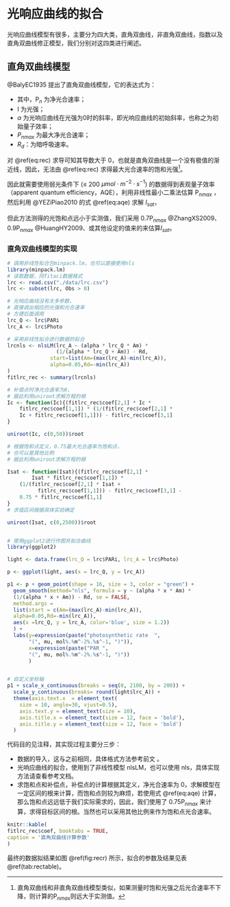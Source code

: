 # 光响应曲线的拟合 {#lrc_fit}

光响应曲线模型有很多，主要分为四大类，直角双曲线，非直角双曲线，指数以及直角双曲线修正模型，我们分别对这四类进行阐述。

## 直角双曲线模型 {#rec_mod}

@BalyEC1935 提出了直角双曲线模型，它的表达式为：

\begin{equation}
P_{n}  = \frac{\alpha I\ P_{nmax}}{\alpha I + P_{nmax}}- R_{d}
(\#eq:rec)
\end{equation}

* 其中，P$_{n}$ 为净光合速率；
* I 为光强；
* $\alpha$ 为光响应曲线在光强为0时的斜率，即光响应曲线的初始斜率，也称之为初始量子效率；
* $P_{nmax}$ 为最大净光合速率；
* $R_{d}$：为暗呼吸速率。

对 \@ref(eq:rec) 求导可知其导数大于 0，也就是直角双曲线是一个没有极值的渐近线，因此，无法由 \@ref(eq:rec)  求得最大光合速率的饱和光强^[直角双曲线和非直角双曲线模型类似，如果测量时饱和光强之后光合速率不下降，则计算的P$_{nmax}$则远大于实测值。]。

因此就需要使用弱光条件下
($\leq$ 200 $\mu mol\cdot m^{-2}\cdot s^{-1}$) 的数据得到表观量子效率（apparent
quantum efficiency，AQE），利用非线性最小二乘法估算 P$_{nmax}$ ，然后利用 @YEZiPiao2010 的式 \@ref(eq:aqe) 求解 $I_{sat}$，

\begin{equation}
P_{nmax}= AQE \times I_{sat} - R_{d}
(\#eq:aqe)
\end{equation}

但此方法测得的光饱和点远小于实测值，我们采用 0.7P$_{nmax}$ @ZhangXS2009、0.9P$_{nmax}$
@HuangHY2009、或其他设定的值来的来估算$I_{sat}$。

### 直角双曲线模型的实现 {#rec_fit}

```r
# 调用非线性拟合包minpack.lm，也可以直接使用nls
library(minpack.lm)
# 读取数据，同fitaci数据格式
lrc <- read.csv("./data/lrc.csv")
lrc <- subset(lrc, Obs > 0)

# 光响应曲线没有太多参数，
# 直接调出相应的光强和光合速率
# 方便后面调用
lrc_Q <- lrc$PARi
lrc_A <- lrc$Photo 

# 采用非线性拟合进行数据的拟合
lrcnls <- nlsLM(lrc_A ~ (alpha * lrc_Q * Am) * 
                (1/(alpha * lrc_Q + Am)) - Rd,  
              start=list(Am=(max(lrc_A)-min(lrc_A)),
              alpha=0.05,Rd=-min(lrc_A))
)
fitlrc_rec <- summary(lrcnls)

# 补偿点时净光合速率为0，
# 据此利用uniroot求解方程的根
Ic <- function(Ic){(fitlrc_rec$coef[2,1] * Ic *
    fitlrc_rec$coef[1,1]) * (1/(fitlrc_rec$coef[2,1] * 
    Ic + fitlrc_rec$coef[1,1])) - fitlrc_rec$coef[3,1] 
}

uniroot(Ic, c(0,50))$root

# 根据饱和点定义，0.75最大光合速率为饱和点，
# 也可以是其他比例
# 据此利用uniroot求解方程的根

Isat <- function(Isat){(fitlrc_rec$coef[2,1] * 
        Isat * fitlrc_rec$coef[1,1]) * 
    (1/(fitlrc_rec$coef[2,1] * Isat + 
          fitlrc_rec$coef[1,1])) - fitlrc_rec$coef[3,1] -
    0.75 * fitlrc_rec$coef[1,1]
}
# 求值区间根据具体实验确定

uniroot(Isat, c(0,2500))$root


# 使用ggplot2进行作图并拟合曲线
library(ggplot2)

light <- data.frame(lrc_Q = lrc$PARi, lrc_A = lrc$Photo)

p <- ggplot(light, aes(x = lrc_Q, y = lrc_A))

p1 <- p + geom_point(shape = 16, size = 3, color = "green") + 
  geom_smooth(method="nls", formula = y ~ (alpha * x * Am) * 
  (1/(alpha * x + Am)) - Rd, se = FALSE,
  method.args = 
  list(start = c(Am=(max(lrc_A)-min(lrc_A)),
  alpha=0.05,Rd=-min(lrc_A)), 
  aes(x =lrc_Q, y = lrc_A, color='blue', size = 1.2))
  ) +
  labs(y=expression(paste("photosynthetic rate  ", 
       "(", mu, mol%.%m^-2%.%s^-1, ")")), 
       x=expression(paste("PAR ", 
       "(", mu, mol%.%m^-2%.%s^-1, ")"))
       )


# 自定义坐标轴
p1 + scale_x_continuous(breaks = seq(0, 2100, by = 200)) +  
  scale_y_continuous(breaks= round(light$lrc_A)) +
  theme(axis.text.x  = element_text(
    size = 10, angle=30, vjust=0.5), 
    axis.text.y = element_text(size = 10),
    axis.title.x = element_text(size = 12, face = 'bold'),
    axis.title.y = element_text(size = 12, face = 'bold')
  )
```

代码目的见注释，其实现过程主要分三步：

* 数据的导入，这与之前相同，具体格式方法参考前文 \ref{fitaci}。
* 光响应曲线的拟合，使用到了非线性模型 nlsLM，也可以使用 nls，具体实现方法请查看参考文档。
* 求饱和点和补偿点，补偿点的计算根据其定义，净光合速率为 0，求解模型在一定区间的根来计算，而饱和点则较为麻烦，若使用式 \@ref(eq:aqe)
计算，那么饱和点远远低于我们实际需求的，因此，我们使用了 0.75P$_{nmax}$ 来计算，求得目标区间的根。当然也可以采用其他比例来作为饱和点光合速率。



```r
knitr::kable(
fitlrc_rec$coef, booktabs = TRUE,
caption = '直角双曲线计算参数'
)
```

最终的数据拟结果如图 \@ref(fig:recr) 所示，拟合的参数及结果见表 \@ref(tab:rectable)。

\cleardoublepage
